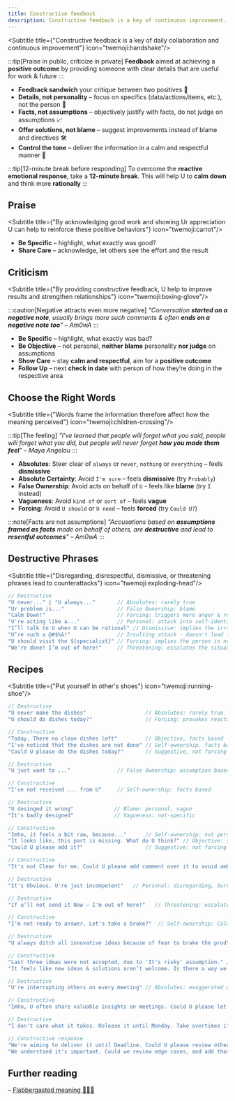 ```yaml
---
title: Constructive feedback
description: Constructive feedback is a key of continuous improvement.
---
```


<Subtitle title={"Constructive feedback is a key of daily collaboration and continuous improvement"} icon="twemoji:handshake"/>

:::tip[Praise in public, criticize in private]
**Feedback** aimed at achieving a **positive outcome** by providing someone with clear details that are useful for work & future
:::

* **Feedback sandwich** your critique between two positives 🍔
* **Details, not personality** – focus on specifics (data/actions/items, etc.), not the person 🎯
* **Facts, not assumptions** – objectively justify with facts, do not judge on assumptions 📈
* **Offer solutions, not blame** – suggest improvements instead of blame and directives 🛠
* **Control the tone** – deliver the informa️tion in a calm and respectful manner 📢

:::tip[12-minute break before responding]
To overcome the **reactive emotional response**, take a **12-minute break**.
This will help U to **calm down** and think more **rationally**
:::

## Praise

<Subtitle title={"By acknowledging good work and showing Ur appreciation U can help to reinforce these positive behaviors"} icon="twemoji:carrot"/>

* **Be Specific** – highlight, what exactly was good?
* **Share Care** – acknowledge, let others see the effort and the result

<TreatMeBtn />

## Criticism

<Subtitle title={"By providing constructive feedback, U help to improve results and strengthen relationships"} icon="twemoji:boxing-glove"/>

:::caution[Negative attracts even more negative]
_"Conversation **started on a negative note**, usually brings more such comments & often **ends on a negative note too**"
– Am0wA_
:::

* **Be Specific** – highlight, what exactly was bad?
* **Be Objective** – not personal, **neither blame** personality **nor judge** on assumptions
* **Show Care** – stay **calm and respectful**, aim for a **positive outcome**
* **Follow Up** – next **check in date** with person of how they’re doing in the respective area

## Choose the Right Words

<Subtitle title={"Words frame the information therefore affect how the meaning perceived"} icon="twemoji:children-crossing"/>

:::tip[The feeling]
_"I've learned that people will forget what you said, people will forget what you did, but people will never forget **how you made them feel**"
– Maya Angelou_
:::

* **Absolutes**: Steer clear of `always` or `never`, `nothing` or `everything` –
feels **dismissive**
* **Absolute Certainty**: Avoid `I'm sure` – feels **dismissive** (try `Probably`)
* **False Ownership**: Avoid acts on behalf of `U` - feels like **blame** (try `I` instead)
* **Vagueness**: Avoid `kind of` or `sort of` – feels **vague**
* **Forcing**: Avoid `U should` or `U need` – feels **forced** (try `Could U?`)

:::note[Facts are not assumptions]
_"Accusations based on **assumptions framed as facts** made on behalf of others, are **destructive** and lead to **resentful outcomes**"
– Am0wA_
:::

## Destructive Phrases

<Subtitle title={"Disregarding, disrespectful, dismissive, or threatening phrases lead to counterattacks"} icon="twemoji:exploding-head"/>

```js
// Destructive
"U never..." | "U always..."       // Absolutes: rarely true
"Ur problem is..."                 // False Ownership: blame
"Calm Down!"                       // Forcing: triggers more anger & reactance
"U're acting like a..."            // Personal: attack into self-identification
"I’ll talk to U when U can be rational" // Dismissive: implies the irrational state
"U’re such a @#$%&!"               // Insulting attack - doesn't lead to resolution
"U should visit the ${specialist}" // Forcing: implies the person is not capable
"We’re done! I’m out of here!"     // Threatening: escalates the situation
```

## Recipes

<Subtitle title={"Put yourself in other's shoes"} icon="twemoji:running-shoe"/>

```js
// Destructive
"U never make the dishes"                   // Absolutes: rarely true
"U should do dishes today?"                 // Forcing: provokes reactance

// Constructive
"Today, There no clean dishes left"         // Objective, facts based
"I've noticed that the dishes are not done" // Self-ownership, facts based
"Could U please do the dishes today?"       // Suggestive, not forcing
```

```js
// Destructive
"U just want to ..."               // False Ownership: assumption based

// Constructive
"I've not received ... from U"     // Self-ownership: facts based
```

```js
// Destructive
"U desinged it wrong"             // Blame: personal, vague
"It's badly designed"             // Vagueness: not-specific

// Constructive
"Imho, it feels a bit raw, because..."      // Self-ownership: not personal
"It looks like, this part is missing. What do U think?" // Objective: suggestive
"Could U please add it?"                    // Suggestive: not forcing
```

```js
// Constructive
"It's not Clear for me. Could U please add comment over it to avoid ambiguity?"         // Self-ownership: respectful, suggestive

// Destructive
"It's Obvious. U're just incompetent"   // Personal: disregarding, Survivorship bias
```

```js
// Destructive
"If u'll not send it Now – I'm out of here!"   // Threatening: escalates the situation

// Constructive
"I'm not ready to answer. Let's take a brake?"  // Self-ownership: Calm, respectful
```

```js
// Destructive
"U always ditch all innovative ideas because of fear to brake the prod" // Personal: accusing

// Constructive
"Last three ideas were not accepted, due to 'It's risky' assumption." // Objective: facts based
"It feels like new ideas & solutions aren’t welcome. Is there a way we could explore all props & cons?" // Self-ownership: suggestive
```

```js
// Destructive
"U're interrupting others on every meeting" // Absolutes: exaggerated & personal

// Constructive
"Imho, U often share valuable insights on meetings. Could U please let others share their ideas too?" // Suggestive: respectful
```

```js
// Destructive
"I don't care what it takes. Release it until Monday. Take overtimes if needed!" // Forcing: disregarding the person's time & life

// Constructive response
"We're aiming to deliver it until Deadline. Could U please review other priorities, so the team could focus & do it without overtimes?" // Suggestive: respectful
"We understand it's important. Could we review edge cases, and add those as patch or to adjust Deadline?" // Objective: facts based
```


## Further reading
– [Flabbergasted meaning 🤦🤦‍♀️](https://www.merriam-webster.com/dictionary/flabbergasted)
